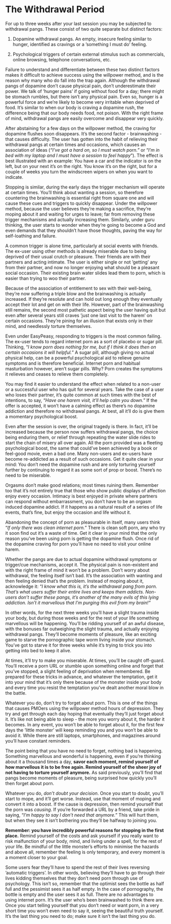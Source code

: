 # The Withdrawal Period

For up to three weeks after your last session you may be subjected to withdrawal pangs. These consist of two quite separate but distinct factors:

1.  Dopamine withdrawal pangs. An empty, insecure feeling similar to hunger, identified as cravings or a ’something I must do’ feeling.

2.  Psychological triggers of certain external stimulus such as commercials, online browsing, telephone conversations, etc.

Failure to understand and differentiate between these two distinct factors makes it difficult to achieve success using the willpower method, and is the reason why many who do fall into the trap again. Although the withdrawal pangs of dopamine don't cause physical pain, don't underestimate their power. We talk of ’hunger pains’ if going without food for a day; there might be stomach rumbles, but there isn't any physical pain. Even so, hunger is a powerful force and we’re likely to become very irritable when deprived of food. It's similar to when our body is craving a dopamine rush, the difference being that our body needs food, not poison. With the right frame of mind, withdrawal pangs are easily overcome and disappear very quickly.

After abstaining for a few days on the willpower method, the craving for dopamine flushes soon disappears. It's the second factor - brainwashing - that causes difficulty. The user has gotten into the habit of relieving their withdrawal pangs at certain times and occasions, which causes an association of ideas (*"I’ve got a hard on, so I must watch porn."* or "*I’m in bed with my laptop and I must have a session to feel happy*"). The effect is best illustrated with an example: You have a car and the indicator is on the left, but on your next it's on the right. You know it's on the right, but for a couple of weeks you turn the windscreen wipers on when you want to indicate.

Stopping is similar, during the early days the trigger mechanism will operate at certain times. You’ll think about wanting a session, so therefore countering the brainwashing is essential right from square one and will cause these cues and triggers to quickly disappear. Under the willpower method, because the user believes they’re making a sacrifice, they’re moping about it and waiting for urges to leave; far from removing these trigger mechanisms and actually increasing them. Similarly, under guru thinking, the user starts to wonder when they’re going to become a God and even demands that they shouldn't have those thoughts, paving the way for self-loathing and failure.

A common trigger is alone time, particularly at social events with friends. The ex-user using other methods is already miserable due to being deprived of their usual crutch or pleasure. Their friends are with their partners and acting intimate. The user is either single or not ’getting’ any from their partner, and now no longer enjoying what should be a pleasant social occasion. Their existing brain water slides lead them to porn, which is easier than trying to woo their partner.

Because of the association of entitlement to sex with their well-being, they’re now suffering a triple blow and the brainwashing is actually increased. If they’re resolute and can hold out long enough they eventually accept their lot and get on with their life. However, part of the brainwashing still remains, the second most pathetic aspect being the user having quit but even after several years still craves ’just one last visit to the harem’ on certain occasions. They're pining for an illusion that exists only in their mind, and needlessly torture themselves.

Even under EasyPeasy, responding to triggers is the most common failing. The ex-user tends to regard internet porn as a sort of placebo or sugar pill. Thinking, "*I know porn does nothing for me, but if I think it does then on certain occasions it will helpful.*" A sugar pill, although giving no actual physical help, can be a powerful psychological aid to relieve genuine symptoms and is therefore beneficial. Internet porn and habitual masturbation however, aren't sugar pills. Why? Porn creates the symptoms it relieves and ceases to relieve them completely.

You may find it easier to understand the effect when related to a non-user or a successful user who has quit for several years. Take the case of a user who loses their partner, it's quite common at such times with the best of intentions, to say, "*Have one harem visit, it’ll help calm you down.*" If the offer is accepted, it won't have a calming effect as there's no dopamine addiction and therefore no withdrawal pangs. At best, all it’ll do is give them a momentary psychological boost.

Even after the session is over, the original tragedy is there. In fact, it’ll be increased because the person now suffers withdrawal pangs, the choice being enduring them, or relief through repeating the water slide rides to start the chain of misery all over again. All the porn provided was a fleeting psychological boost, the same that could've been achieved by a book or feel-good movie, even a bad one. Many non-users and ex-users have become re-addicted as a result of such occasions. Get it quite clear in your mind: You don't need the dopamine rush and are only torturing yourself further by continuing to regard it as some sort of prop or boost. There's no need to be miserable.

Orgasms don't make good relations; most times ruining them. Remember too that it's not entirely true that those who show public displays of affection enjoy every occasion. Intimacy is best enjoyed in private where partners can respond without embarrassment, you don't have to be an orgasm induced dopamine addict. If it happens as a natural result of a series of life events, that's fine, but enjoy the occasion and life without it.

Abandoning the concept of porn as pleasurable in itself, many users think "*If only there was clean internet porn.*" There is clean soft porn, any who try it soon find out it's a waste of time. Get it clear in your mind that the only reason you've been using porn is getting the dopamine flush. Once rid of the dopamine craving for porn you’ll have no need to visit your online harem.

Whether the pangs are due to actual dopamine withdrawal symptoms or trigger/cue mechanisms, accept it. The physical pain is non-existent and with the right frame of mind it won't be a problem. Don't worry about withdrawal, the feeling itself isn't bad. It's the association with wanting and then feeling denied that's the problem. Instead of moping about it, acknowledge it: "*I know what this is, it’s the withdrawal pang from porn. That’s what users suffer their entire lives and keeps them addicts. Non-users don’t suffer these pangs, it's another of the many evils of this lying addiction. Isn't it marvellous that I’m purging this evil from my brain!"*

In other words, for the next three weeks you’ll have a slight trauma inside your body, but during those weeks and for the rest of your life something marvellous will be happening. You’ll be ridding yourself of an awful disease, with the bonuses far outweighing the slight trauma, and actually enjoying withdrawal pangs. They’ll become moments of pleasure, like an exciting game to starve the pornographic tape worm living inside your stomach. You've got to starve it for three weeks while it's trying to trick you into getting into bed to keep it alive.

At times, it’ll try to make you miserable. At times, you’ll be caught off-guard. You’ll receive a porn URL or stumble upon something online and forget that you've stopped, a slight feeling of deprivation when remembered. Be prepared for these tricks in advance, and whatever the temptation, get it into your mind that it's only there because of the monster inside your body and every time you resist the temptation you've dealt another moral blow in the battle.

Whatever you do, don't try to forget about porn. This is one of the things that causes PMOers using the willpower method hours of depression. They try and get through each day hoping that eventually they’ll just forget about it. It's like not being able to sleep - the more you worry about it, the harder it becomes. In any event, you won't be able to forget about it, for the first few days the ’little monster’ will keep reminding you and you won't be able to avoid it. While there are still laptops, smartphones, and magazines around you’ll have constant reminders.

The point being that you have no need to forget, nothing bad is happening. Something marvellous and wonderful is happening, even if you’re thinking about it a thousand times a day, **savor each moment, remind yourself of how marvellous it is to be free again. Remind yourself of the sheer joy of not having to torture yourself anymore.** As said previously, you’ll find that pangs become moments of pleasure, being surprised how quickly you’ll then forget about porn.

Whatever you do, *don’t doubt your decision*. Once you start to doubt, you’ll start to mope, and it’ll get worse. Instead, use that moment of moping and convert it into a boost. If the cause is depression, then remind yourself that  the porn was *causing*. If you’re forwarded a URL by a friend, take pride in saying, "*I’m happy to say I don’t need that anymore.*" This will hurt them, but when they see it isn't bothering you they’ll be halfway to joining you.

**Remember: you have incredibly powerful reasons for stopping in the first place.** Remind yourself of the costs and ask yourself if you really want to risk malfunction of your body, mind, and living under a spell, for the rest of your life. Be mindful of the little monster's efforts to minimise the hazards and above all, remember the feeling is only temporary, and every moment is a moment closer to your goal.

Some users fear they’ll have to spend the rest of their lives reversing ’automatic triggers’. In other words, believing they’ll have to go through their lives kidding themselves that they don't need porn through use of psychology. This isn't so, remember that the optimist sees the bottle as half full and the pessimist sees it as half empty. In the case of pornography, the bottle is empty and the user sees it as full. There are no advantages to using internet porn. It's the user who's been brainwashed to think there are. Once you start telling yourself that you don't need or want porn, in a very short time you won't even need to say it, seeing the beautiful truth yourself. It's the last thing you need to do; make sure it isn't the last thing you do.

